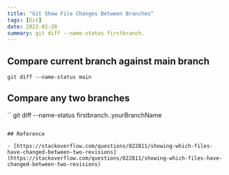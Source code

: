 ```yaml
---
title: "Git Show File Changes Between Branches"
tags: [Git]
date: 2022-02-28
summary: git diff --name-status firstbranch.
---
```


## Compare current branch against main branch

```
git diff --name-status main
```

## Compare any two branches

``
git diff --name-status firstbranch..yourBranchName
```

## Reference

- [https://stackoverflow.com/questions/822811/showing-which-files-have-changed-between-two-revisions](https://stackoverflow.com/questions/822811/showing-which-files-have-changed-between-two-revisions)